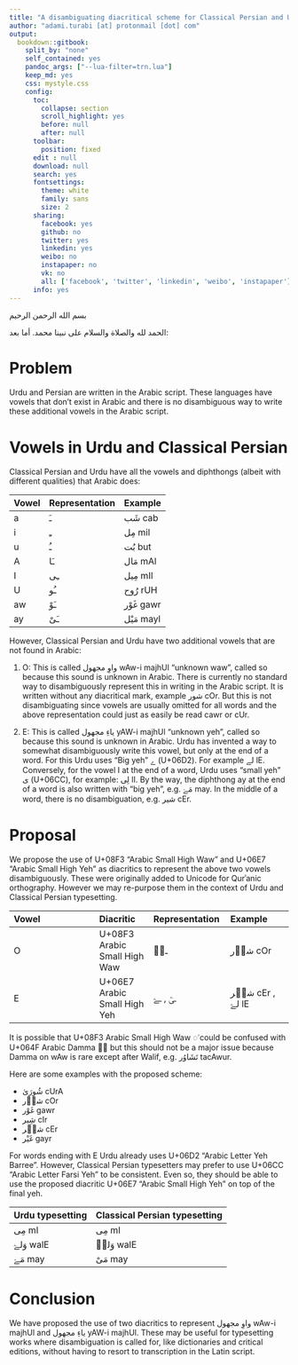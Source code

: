 ```yaml
---
title: "A disambiguating diacritical scheme for Classical Persian and Urdu vowels in the Arabic script"
author: "adami.turabi [at] protonmail [dot] com"
output:
  bookdown::gitbook:
    split_by: "none"
    self_contained: yes
    pandoc_args: ["--lua-filter=trn.lua"]
    keep_md: yes
    css: mystyle.css
    config:
      toc:
        collapse: section
        scroll_highlight: yes
        before: null
        after: null
      toolbar:
        position: fixed
      edit : null
      download: null
      search: yes
      fontsettings:
        theme: white
        family: sans
        size: 2
      sharing:
        facebook: yes
        github: no
        twitter: yes
        linkedin: yes
        weibo: no
        instapaper: no
        vk: no
        all: ['facebook', 'twitter', 'linkedin', 'weibo', 'instapaper']
      info: yes
---
```

[بسم الله الرحمن الرحيم]{.ar}

[الحمد لله والصلاة والسلام على نبينا محمد. أما بعد:]{.ar}

# Problem

Urdu and Persian are written in the Arabic script. These languages have vowels that don't exist in Arabic and there is no disambiguous way to write these additional vowels in the Arabic script.

# Vowels in Urdu and Classical Persian

Classical Persian and Urdu have all the vowels and diphthongs (albeit with different qualities) that Arabic does:

|Vowel   |Representation | Example|
|:----------|:---------|:-------|
|[a]{.trn}  |[ـَ]{.ar}  | [شَب]{.ar} [cab]{.trn}|
|[i]{.trn}  |[ـِ]{.ar}  | [مِل]{.ar} [mil]{.trn}|
|[u]{.trn}  |[ـُ]{.ar}  | [بُت]{.ar} [but]{.trn}|
|[A]{.trn}  |[ـَا]{.ar} | [مَال]{.ar} [mAl]{.trn}|
|[I]{.trn}  |[ـِی]{.ar} | [مِیل]{.ar} [mIl]{.trn}|
|[U]{.trn}  |[ـُو]{.ar} | [رُوح]{.ar} [rUH]{.trn}|
|[aw]{.trn} |[ـَوْ]{.ar} | [غَوْر]{.ar} [gawr]{.trn}|
|[ay]{.trn} |[ـَیْ]{.ar} | [مَیْل]{.ar} [mayl]{.trn}|

However, Classical Persian and Urdu have two additional vowels that are not found in Arabic:

1. [O]{.trn}: This is called [واوِ مجهول]{.ar} [wAw-i majhUl]{.trn} "unknown waw", called so because this sound is unknown in Arabic. There is currently no standard way to disambiguously represent this in writing in the Arabic script. It is written without any diacritical mark, example [شور]{.ar} [cOr]{.trn}. But this is not disambiguating since vowels are usually omitted for all words and the above representation could just as easily be read [cawr]{.trn} or [cUr]{.trn}.

2. [E]{.trn}: This is called [ياءِ مجهول]{.ar} [yAW-i majhUl]{.trn} "unknown yeh", called so because this sound is unknown in Arabic. Urdu has invented a way to somewhat disambiguously write this vowel, but only at the end of a word. For this Urdu uses "Big yeh" [ے]{.ar} (U+06D2). For example [لے]{.ar} [lE]{.trn}. Conversely, for the vowel [I]{.trn} at the end of a word, Urdu uses "small yeh" [ی]{.ar} (U+06CC), for example: [لِی]{.ar} [lI]{.trn}. By the way, the diphthong [ay]{.trn} at the end of a word is also written with "big yeh", e.g. [مَےْ]{.ar} [may]{.trn}.
   In the middle of a word, there is no disambiguation, e.g. [شیر]{.ar} [cEr]{.trn}.

# Proposal

We propose the use of 
U+08F3 "Arabic Small High Waw" and
U+06E7 "Arabic Small High Yeh" as diacritics to represent the above two vowels disambiguously. These were originally added to Unicode for Qurʾanic orthography. However we may re-purpose them in the context of Urdu and Classical Persian typesetting.

|Vowel   |Diacritic| Representation | Example|
|:----------|:------|:---------|:-------|
|[O]{.trn}  |U+08F3 Arabic Small High Waw |[ـوࣳ]{.ar}  | [شوࣳر]{.ar} [cOr]{.trn}|
|[E]{.trn}  |U+06E7 Arabic Small High Yeh |[ـیۧ]{.ar} , [ـےۧ]{.ar}  | [شیۧر]{.ar} [cEr]{.trn} , [لےۧ]{.ar} [lE]{.trn}|

It is possible that U+08F3 Arabic Small High Waw [◌ࣳ]{.ar} could be confused with U+064F Arabic Damma [◌ُ]{.ar} but this should not be a major issue because [Damma]{.trn} on [wAw]{.trn} is rare except after [Walif]{.trn}, e.g. [تَشَاوُر]{.ar} [tacAwur]{.trn}.

Here are some examples with the proposed scheme:

+ [شُورَیٰ]{.ar} [cUrA]{.trn}
+ [شوࣳر]{.ar} [cOr]{.trn}
+ [غَوْر]{.ar} [gawr]{.trn}
+ [شِیر]{.ar} [cIr]{.trn}
+ [شیۧر]{.ar} [cEr]{.trn}
+ [غَیْر]{.ar} [gayr]{.trn}

For words ending with [E]{.trn} Urdu already uses U+06D2 "Arabic Letter Yeh Barree". However, Classical Persian typesetters may prefer to use U+06CC "Arabic Letter Farsi Yeh" to be consistent. Even so, they should be able to use the proposed diacritic U+06E7 "Arabic Small High Yeh" on top of the final yeh.

| Urdu typesetting         | Classical Persian typesetting      |
|:-------------------------|:------------------------|
| [مِی]{.ar} [mI]{.trn}     | [مِی]{.ar} [mI]{.trn}    |
| [وَلےۧ]{.ar} [walE]{.trn}  | [وَلیۧ]{.ar} [walE]{.trn}|
| [مَےْ]{.ar} [may]{.trn}    | [مَیْ]{.ar} [may]{.trn}   |

# Conclusion

We have proposed the use of two diacritics to represent [واوِ مجهول]{.ar} [wAw-i majhUl]{.trn} and [ياءِ مجهول]{.ar} [yAW-i majhUl]{.trn}. These may be useful for typesetting works where disambiguation is called for, like dictionaries and critical editions, without having to resort to transcription in the Latin script.
